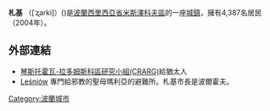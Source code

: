 {{unreferenced|time=2010-08-18T00:16:25+00:00}}
{{see also|札基 (小波蘭省)}}
{{Infobox settlement
| name = 札基
| image_skyline = Rynek w Żarkach1.jpg
| image_caption = 城鎮廣場
| image_flag =
| image_shield = POL Żarki COA.svg
| pushpin_map = Poland
| coordinates_region = PL
| subdivision_type = 國家
| subdivision_name = {{POL}}
| subdivision_type1 = [[波蘭省份|省份]]
| subdivision_name1 = [[西里西亞省|西里西亞]]
| subdivision_type2 = [[波維特|區域]]
| subdivision_name2 = [[米斯澤科夫區|米斯澤科夫]]
| subdivision_type3 = [[吉米那|社區]]
| subdivision_name3 = [[札基小區|札基]]
| area_total_km2 = 25.68
| population_as_of = 2006
| population_total = 4419
| population_density_km2 = auto
| latd = 50 | latm = 37 | lats = 41 | latNS = N | longd = 19 | longm = 22 | longs = 13 | longEW = E
| elevation_m =
| postal_code_type = 郵遞區號
| postal_code = 42-310
| website = http://www.umigzarki.pl/ }}

'''札基''' （[ˈʐarki]）({{lang-de|Zarki}})是[[波蘭|波蘭]][[西里西亞省|西里西亞省]][[米斯澤科夫區|米斯澤科夫區]]的一座[[城鎮|城鎮]]，擁有4,387名居民（2004年）。

== 外部連結 ==
* [https://web.archive.org/web/20091103161433/http://www.benkazez.com/dan/crarg/ 琴斯托霍瓦-拉多姆斯科區研究小組(CRARG)]給猶太人
* [http://www.lesniow.pl Leśniów] {{Wayback|url=http://www.lesniow.pl/ |date=20210218134533 }} 專門給邪教的聖母瑪利亞的避難所。札基市長是波爾霍夫。



{{coord|50|38|N|19|22|E|region:PL_type:city|display=title}}

{{DEFAULTSORT:Zarki}}
[[Category:波蘭城市|Category:波蘭城市]]